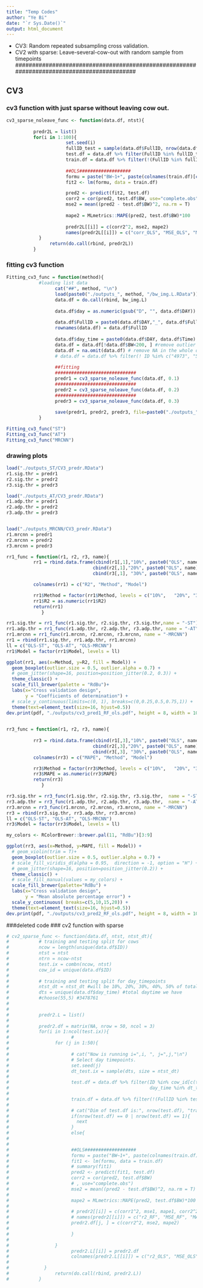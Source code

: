```yaml
---
title: "Temp Codes"
author: "Ye Bi"
date: "`r Sys.Date()`"
output: html_document
---
```


##########################################################################################
- CV3: Random repeated subsampling cross validation.
- CV2 with sparse: Leave-several-cow-out with random sample from timepoints
##########################################################################################


## CV3
### cv3 function with just sparse without leaving cow out.
```r
cv3_sparse_noleave_func <- function(data.df, ntst){
   
          predr2L = list()
          for(i in 1:100){
                      set.seed(i)
                      fullID_test = sample(data.df$FullID, nrow(data.df)*ntst)
                      test.df = data.df %>% filter(FullID %in% fullID_test) %>% droplevels()
                      train.df = data.df %>% filter(!(FullID %in% fullID_test)) %>% droplevels()
            
                      ##OLS###################
                      formu = paste("BW~1+", paste(colnames(train.df)[c(6,7,9,10)], collapse = "+"), sep = "")
                      fit2 <- lm(formu, data = train.df)

                      pred2 <- predict(fit2, test.df)
                      corr2 = cor(pred2, test.df$BW, use="complete.obs")
                      mse2 = mean((pred2 - test.df$BW)^2, na.rm = T)
          
                      mape2 = MLmetrics::MAPE(pred2, test.df$BW)*100
          
                      predr2L[[i]] = c(corr2^2, mse2, mape2)
                      names(predr2L[[i]]) = c("corr_OLS", "MSE_OLS", "MAPE_OLS")
            }
                return(do.call(rbind, predr2L))
          }
```
### fitting cv3 function
```r
Fitting_cv3_func = function(method){
            #loading list data
                  cat("##", method, "\n")
                  load(paste0("./outputs_", method, "/bw_img.L.RData"))
                  data.df = do.call(rbind, bw_img.L)
                  
                  data.df$day = as.numeric(gsub("D", "", data.df$DAY))
                  
                  data.df$FullID = paste0(data.df$DAY,"_", data.df$FullID)
                  rownames(data.df) = data.df$FullID
                  
                  data.df$day_time = paste0(data.df$DAY, data.df$Time)
                  data.df = data.df[!data.df$BW<200, ] #remove outlier in BW
                  data.df = na.omit(data.df) # remove NA in the whole dataframe.
                  # data.df = data.df %>% filter(! ID %in% c("4973", "5145", "5532")) %>% droplevels()
                  
                  ##fitting
                  ##############################                  
                  predr1 = cv3_sparse_noleave_func(data.df, 0.1)
                  ##############################                  
                  predr2 = cv3_sparse_noleave_func(data.df, 0.2)
                  ##############################
                  predr3 = cv3_sparse_noleave_func(data.df, 0.3)
                  
                  save(predr1, predr2, predr3, file=paste0("./outputs_", method, "/CV3_predr.RData"))
            }
```

```r
Fitting_cv3_func("ST")
Fitting_cv3_func("AT")
Fitting_cv3_func("MRCNN")
```



### drawing plots    
```r
load("./outputs_ST/CV3_predr.RData")
r1.sig.thr = predr1
r2.sig.thr = predr2
r3.sig.thr = predr3

load("./outputs_AT/CV3_predr.RData")
r1.adp.thr = predr1
r2.adp.thr = predr2
r3.adp.thr = predr3


load("./outputs_MRCNN/CV3_predr.RData")
r1.mrcnn = predr1
r2.mrcnn = predr2
r3.mrcnn = predr3


```



```r
rr1_func = function(r1, r2, r3, name){
          rr1 = rbind.data.frame(cbind(r1[,1],"10%", paste0("OLS", name)),
                                cbind(r2[,1],"20%", paste0("OLS", name)),
                                cbind(r3[,1], "30%", paste0("OLS", name)))

          colnames(rr1) = c("R2", "Method", "Model")

          rr1$Method = factor(rr1$Method, levels = c("10%",   "20%", "30%"))
          rr1$R2 = as.numeric(rr1$R2)
          return(rr1)
             }

rr1.sig.thr = rr1_func(r1.sig.thr, r2.sig.thr, r3.sig.thr,name = "-ST")
rr1.adp.thr = rr1_func(r1.adp.thr, r2.adp.thr, r3.adp.thr, name = "-AT")
rr1.mrcnn = rr1_func(r1.mrcnn, r2.mrcnn, r3.mrcnn, name = "-MRCNN")
rr1 = rbind(rr1.sig.thr, rr1.adp.thr, rr1.mrcnn)
ll = c("OLS-ST", "OLS-AT", "OLS-MRCNN")
rr1$Model = factor(rr1$Model, levels = ll)
```

```r

ggplot(rr1, aes(x=Method, y=R2, fill = Model)) + 
  geom_boxplot(outlier.size = 0.5, outlier.alpha = 0.7) + 
  # geom_jitter(shape=16, position=position_jitter(0.2, 0.3)) + 
  theme_classic() +
  scale_fill_brewer(palette = "RdBu")+
  labs(x="Cross validation design", 
       y = "Coefficients of determination") + 
  # scale_y_continuous(limits=c(0, 1), breaks=c(0,0.25,0.5,0.75,1)) +
  theme(text=element_text(size=16, hjust=0.5))
dev.print(pdf, "./outputs/cv3_pred1_RF_ols.pdf", height = 8, width = 10)
  
```

```r
rr3_func = function(r1, r2, r3, name){
          
          rr3 = rbind.data.frame(cbind(r1[,3],"10%", paste0("OLS", name)), 
                                cbind(r2[,3],"20%", paste0("OLS", name)), 
                                cbind(r3[,3], "30%", paste0("OLS", name)))
          colnames(rr3) = c("MAPE", "Method", "Model")

          rr3$Method = factor(rr3$Method, levels = c("10%",   "20%", "30%" ))
          rr3$MAPE = as.numeric(rr3$MAPE)
          return(rr3)
             }

rr3.sig.thr = rr3_func(r1.sig.thr, r2.sig.thr, r3.sig.thr,  name = "-ST")
rr3.adp.thr = rr3_func(r1.adp.thr, r2.adp.thr, r3.adp.thr,  name = "-AT")
rr3.mrcnn = rr3_func(r1.mrcnn, r2.mrcnn, r3.mrcnn, name = "-MRCNN")
rr3 = rbind(rr3.sig.thr, rr3.adp.thr, rr3.mrcnn)
ll = c("OLS-ST", "OLS-AT", "OLS-MRCNN")
rr3$Model = factor(rr3$Model, levels = ll)
```


```r
my_colors <- RColorBrewer::brewer.pal(11, "RdBu")[3:9]

ggplot(rr3, aes(x=Method, y=MAPE, fill = Model)) + 
  # geom_violin(trim = T)+
  geom_boxplot(outlier.size = 0.5, outlier.alpha = 0.7) + 
  # scale_fill_viridis_d(alpha = 0.95,  direction = -1, option = "H") +
  # geom_jitter(shape=16, position=position_jitter(0.2)) + 
  theme_classic() +
  # scale_fill_manual(values = my_colors) +
  scale_fill_brewer(palette="RdBu") +
  labs(x="Cross validation design", 
       y = "Mean absolute percentage error") + 
  scale_y_continuous( breaks=c(5,10,15,20)) +
  theme(text=element_text(size=16, hjust=0.5))
dev.print(pdf, "./outputs/cv3_pred2_RF_ols.pdf", height = 8, width = 10)
```






###deleted code
### cv2 function with sparse
```r
# cv2_sparse_func <- function(data.df, ntst, ntst_dt){
#           # training and testing split for cows
#           ncow = length(unique(data.df$ID))
#           ntst = ntst 
#           ntrn = ncow-ntst
#           test.ix = combn(ncow, ntst)
#           cow_id = unique(data.df$ID)
#           
#           # training and testing split for day_timepoints
#           ntst_dt = ntst_dt #will be 10%, 20%, 30%, 40%, 50% of total 55
#           dts = unique(data.df$day_time) #total daytime we have
#           #choose(55,5) #3478761
#           
#           
#           predr2.L = list()
#           
#           predr2.df = matrix(NA, nrow = 50, ncol = 3)
#           for(i in 1:ncol(test.ix)){
#                       # 
#                 for (j in 1:50){
#                       
#                       # cat("Now is running i=",i, ", j=",j,"\n")
#                       # Select day timepoints.
#                       set.seed(j)
#                       dt_test.ix = sample(dts, size = ntst_dt)
#                       
#                       test.df = data.df %>% filter(ID %in% cow_id[c(test.ix[,i])] &
#                                                    day_time %in% dt_test.ix) %>% droplevels()
#                       
#                       train.df = data.df %>% filter(!(FullID %in% test.df$FullID)) %>% droplevels()
#                       
#                       # cat("Dim of test.df is:", nrow(test.df), "train.df is:", nrow(train.df), "\n")
#                       if(nrow(test.df) == 0 | nrow(test.df) == 1){
#                         next
#                       }
#                       else{
#                      
#             
#                       ##OLS###################
#                       formu = paste("BW~1+", paste(colnames(train.df)[c(6,7,9,10)], collapse = "+"), sep = "")
#                       fit1 <- lm(formu, data = train.df)
#                       # summary(fit1)
#                       pred2 <- predict(fit1, test.df)
#                       corr2 = cor(pred2, test.df$BW)
#                       # , use="complete.obs")
#                       mse2 = mean((pred2 - test.df$BW)^2, na.rm = T)
#           
#                       mape2 = MLmetrics::MAPE(pred2, test.df$BW)*100
#           
#                       # predr2[[i]] = c(corr1^2, mse1, mape1, corr2^2, mse2, mape2)
#                       # names(predr2[[i]]) = c("r2_RF", "MSE_RF", "MAPE_RF", "r2_OLS", "MSE_OLS", "MAPE_OLS")
#                       predr2.df[j, ] = c(corr2^2, mse2, mape2)
#                       
#                       }
# 
#                 }
#                       predr2.L[[i]] = predr2.df
#                       colnames(predr2.L[[i]]) = c("r2_OLS", "MSE_OLS", "MAPE_OLS")
#                       
#             }
#                 return(do.call(rbind, predr2.L))
#           }
```

